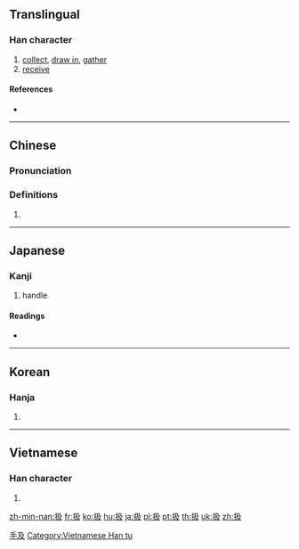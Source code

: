 {{xsee|[[插]]''' (different character in Japan)'''}}
==Translingual==

===Han character===
{{Han char|rn=64|rad=手|as=04|sn=7|four=57047|canj=QNHE|ids=⿰扌及}}

# [[collect]], [[draw in]], [[gather]]
# [[receive]]

====References====
* {{Han ref|kx=0418.250|dkj=11835|dj=0765.220|hdz=31831.080|uh=6271|ud=25201|bh=CAED|bd=51949}}

----

==Chinese==
{{zh-forms}}

===Pronunciation===
{{zh-pron
|m=chā,xī
|c=caap3,kap1
|h=pfs=
|md=
|mn=
|w=
|mc=y
|oc=y
|cat=
}}

===Definitions===
{{zh-hanzi}}

# {{rfdef|lang=zh}}

----

==Japanese==

===Kanji===
{{ja-kanji|grade=c|rs=手04}}

# handle

====Readings====
* {{ja-readings|on=[[きゅう]] (kyū), [[そう]] (sō)|kun=[[あつかう]] (atsukau), [[こく]] (koku), [[しごく]] (shigoku), [[おさめる]] (osameru)}}

----

==Korean==

===Hanja===
{{ko-hanja|hangeul=[[급]], [[삽]]|eumhun=|rv=geup, sap|mr=kŭp, sap|y=kup, sap}}

# {{defn|lang=ko|sort=手04}}

[[Category:CJKV simplified characters which already existed as traditional characters|手及]]

----

==Vietnamese==

===Han character===
{{vi-readings|rs=手04|hanviet=[[gắp]], [[tráp]], [[cắp]], [[chắp]], [[đập]], [[gấp]], [[ghép]], [[kẹp]], [[cặp]], [[chặp]], [[dập]], [[đắp]], [[gặp]], [[rấp]], [[vập]]}}

# {{defn|lang=vi|sort=手04}}

[[Category:Vietnamese Han tu]]

[[zh-min-nan:扱]]
[[fr:扱]]
[[ko:扱]]
[[hu:扱]]
[[ja:扱]]
[[pl:扱]]
[[pt:扱]]
[[th:扱]]
[[uk:扱]]
[[zh:扱]]